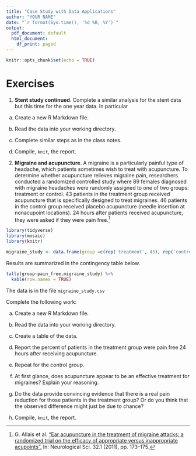 ```yaml
---
title: "Case Study with Data Applications"
author: "YOUR NAME"
date: "`r format(Sys.time(), '%d %B, %Y')`"
output:
  pdf_document: default
  html_document:
    df_print: paged
---
```


```r
knitr::opts_chunk$set(echo = TRUE)
```

\newcommand{\E}{\mbox{E}}
\newcommand{\Var}{\mbox{Var}}
\newcommand{\Cov}{\mbox{Cov}}
\newcommand{\Prob}{\mbox{P}}
\newcommand*\diff{\mathop{}\!\mathrm{d}}

# Exercises

1. **Stent study continued**. Complete a similar analysis for the stent data but this time for the one year data. In particular

  a) Create a new R Markdown file.


  b) Read the data into your working directory.


  c) Complete similar steps as in the class notes.


  d) Compile, `knit`, the report.


2. **Migraine and acupuncture**.  A migraine is a particularly painful type of headache, which patients sometimes wish to treat with acupuncture. To determine whether acupuncture relieves migraine pain, researchers conducted a randomized controlled study where 89 females diagnosed with migraine headaches were randomly assigned to one of two groups: treatment or control. 43 patients in the treatment group received acupuncture that is specifically designed to treat migraines. 46 patients in the control group received placebo acupuncture (needle insertion at nonacupoint locations). 24 hours after patients received acupuncture, they were asked if they were pain free.^[G. Allais et al. [“Ear acupuncture in the treatment of migraine attacks:  a randomized trial on the efficacy of appropriate versus inappropriate acupoints”.](http://www.ncbi.nlm.nih.gov/pubmed/21533739) In: Neurological Sci. 32.1 (2011), pp. 173–175.]





```r
library(tidyverse)
library(mosaic)
library(knitr)
```


```r
migraine_study <- data.frame(group =c(rep('treatment', 43), rep('control', 46)), pain_free = c(rep(c('yes', 'no'), c(10, 33)), rep(c('yes', 'no'), c(2, 44))))
```


Results are summarized in the contingency table below.

```r
tally(group~pain_free,migraine_study) %>%
  kable(row.names = TRUE)
```

The data is in the file `migraine_study.csv`

Complete the following work:

  a) Create a new R Markdown file.


  b) Read the data into your working directory.


  c) Create a table of the data.
  
  d) Report the percent of patients in the treatment group were pain free 24 hours after receiving acupuncture. 
  
  e) Repeat for the control group.
  
  f) At first glance, does acupuncture appear to be an effective treatment for migraines? Explain your reasoning.
  
  g) Do the data provide convincing evidence that there is a real pain reduction for those patients in the treatment group? Or do you think that the observed difference might just be due to chance?

  h) Compile, `knit`, the report.






